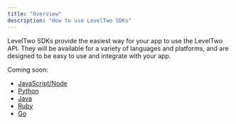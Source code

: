 ```yaml
---
title: "Overview"
description: "How to use LevelTwo SDKs"
---
```


LevelTwo SDKs provide the easiest way for your app to use the LevelTwo API. They will be available for a variety of languages and platforms, and are designed to be easy to use and integrate with your app.

Coming soon:
- [JavaScript/Node](/sdks/javascript)
- [Python](/sdks/python)
- [Java](/sdks/java)
- [Ruby](/sdks/ruby)
- [Go](/sdks/go)